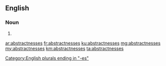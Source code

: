 ==English==

===Noun===
{{head|en|plural}}

# {{plural of|abstractness|lang=en}}

[[Category:English plurals ending in "-es"]]

[[ar:abstractnesses]]
[[fr:abstractnesses]]
[[ku:abstractnesses]]
[[mg:abstractnesses]]
[[my:abstractnesses]]
[[km:abstractnesses]]
[[ta:abstractnesses]]